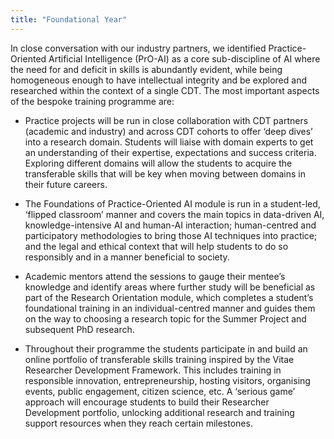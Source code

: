 ```yaml
---
title: "Foundational Year"
---
```


In close conversation with our industry partners, we identified Practice-Oriented Artificial Intelligence (PrO-AI) as a core sub-discipline of AI where the need for and deficit in skills is abundantly evident, while being homogeneous enough to have intellectual integrity and be explored and researched within the context of a single CDT. The most important aspects of the bespoke training programme are:

- Practice projects will be run in close collaboration with CDT partners (academic and industry) and across CDT cohorts to offer 'deep dives' into a research domain. Students will liaise with domain experts to get an understanding of their expertise, expectations and success criteria. Exploring different domains will allow the students to acquire the transferable skills that will be key when moving between domains in their future careers.

- The Foundations of Practice-Oriented AI module is run in a student-led, 'flipped classroom' manner and covers the main topics in data-driven AI, knowledge-intensive AI and human-AI interaction; human-centred and participatory methodologies to bring those AI techniques into practice; and the legal and ethical context that will help students to do so responsibly and in a manner beneficial to society. 

- Academic mentors attend the sessions to gauge their mentee’s knowledge and identify areas where further study will be beneficial as part of the Research Orientation module, which completes a student’s foundational training in an individual-centred manner and guides them on the way to choosing a research topic for the Summer Project and subsequent PhD research.

- Throughout their programme the students participate in and build an online portfolio of transferable skills training inspired by the Vitae Researcher Development Framework. This includes training in responsible innovation, entrepreneurship, hosting visitors, organising events, public engagement, citizen science, etc. A ‘serious game’ approach will encourage students to build their Researcher Development portfolio, unlocking additional research and training support resources when they reach certain milestones.